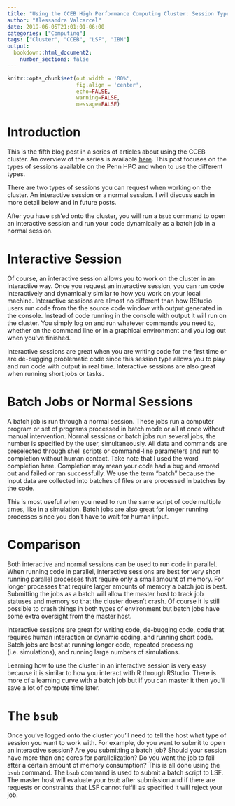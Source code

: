 ```yaml
---
title: "Using the CCEB High Performance Computing Cluster: Session Types"
author: "Alessandra Valcarcel"
date: 2019-06-05T21:01:01-06:00
categories: ["Computing"]
tags: ["Cluster", "CCEB", "LSF", "IBM"]
output: 
  bookdown::html_document2:
    number_sections: false
---
```


```r
knitr::opts_chunk$set(out.width = '80%',
                      fig.align = 'center', 
                      echo=FALSE, 
                      warning=FALSE, 
                      message=FALSE)
```

# Introduction

This is the fifth blog post in a series of articles about using the CCEB cluster. An overview of the series is available [here](www.alessandravalcarcel.com/blog/2019-04-13-clusterintro/). This post focuses on the types of sessions available on the Penn HPC and when to use the different types. 

There are two types of sessions you can request when working on the cluster. An interactive session or a normal session. I will discuss each in more detail below and in future posts.

After you have `ssh`’ed onto the cluster, you will run a `bsub` command to open an interactive session and run your code dynamically as a batch job in a normal session.

# Interactive Session

Of course, an interactive session allows you to work on the cluster in an interactive way. Once you request an interactive session, you can run code interactively and dynamically similar to how you work on your local machine. Interactive sessions are almost no different than how RStudio users run code from the the source code window with output generated in the console. Instead of code running in the console with output it will run on the cluster. You simply log on and run whatever commands you need to, whether on the command line or in a graphical environment and you log out when you’ve finished.

Interactive sessions are great when you are writing code for the first time or are de-bugging problematic code since this session type allows you to play and run code with output in real time. Interactive sessions are also great when running short jobs or tasks. 

# Batch Jobs or Normal Sessions

A batch job  is run through a normal session. These jobs run a computer program or set of programs processed in batch mode or all at once without manual intervention. Normal sessions or batch jobs run several jobs, the number is specified by the user, simultaneously. All data and commands are preselected through shell scripts or command-line parameters and run to completion without human contact. Take note that I used the word completion here. Completion may mean your code had a bug and errored out and failed or ran successfully. We use the term "batch" because the input data are collected into batches of files or are processed in batches by the code.

This is most useful when you need to run the same script of code multiple times, like in a simulation. Batch jobs are also great for longer running processes since you don't have to wait for human input.

# Comparison

Both interactive and normal sessions can be used to run code in parallel. When running code in parallel, interactive sessions are best for very short running parallel processes that require only a small amount of memory. For longer processes that require larger amounts of memory a batch job is best. Submitting the jobs as a batch will allow the master host to track job statuses and memory so that the cluster doesn't crash. Of course it is still possible to crash things in both types of environment but batch jobs have some extra oversight from the master host.

Interactive sessions are great for writing code, de-bugging code, code that requires human interaction or dynamic coding, and running short code. Batch jobs are best at running longer code, repeated processing (i.e. simulations), and running large numbers of simulations.

Learning how to use the cluster in an interactive session is very easy because it is similar to how you interact with R through RStudio. There is more of a learning curve with a batch job but if you can master it then you'll save a lot of compute time later.

# The `bsub`

Once you've logged onto the cluster you'll need to tell the host what type of session you want to work with. For example, do you want to submit to open an interactive session? Are you submitting a batch job? Should your session have more than one cores for parallelization? Do you want the job to fail after a certain amount of memory consumption? This is all done using the `bsub` command. The `bsub` command is used to submit a batch script to LSF. The master host will evaluate your `bsub` after submission and if there are requests or constraints that LSF cannot fulfill as specified it will reject your job. 


